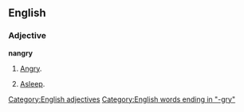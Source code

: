 ==English==

===Adjective===
'''nangry'''

# {{rare}} [[angry|Angry]].
# {{Australian}} [[asleep|Asleep]].

[[Category:English adjectives]]
[[Category:English words ending in "-gry"]]